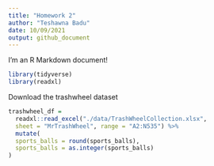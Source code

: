 ```yaml
---
title: "Homework 2"
author: "Teshawna Badu"
date: 10/09/2021
output: github_document
---
```


I'm an R Markdown document!

```r
library(tidyverse)
library(readxl)
```

Download the trashwheel dataset 
```r
trashwheel_df = 
  readxl::read_excel("./data/TrashWheelCollection.xlsx",
  sheet = "MrTrashWheel", range = "A2:N535") %>% 
  mutate(
  sports_balls = round(sports_balls),
  sports_balls = as.integer(sports_balls)
)
  
          
```